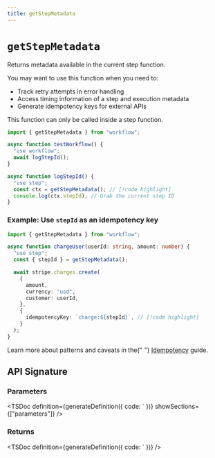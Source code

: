 ```yaml
---
title: getStepMetadata
---
```



# `getStepMetadata`

Returns metadata available in the current step function.

You may want to use this function when you need to:

- Track retry attempts in error handling
- Access timing information of a step and execution metadata
- Generate idempotency keys for external APIs

<Callout type="warn">
  This function can only be called inside a step function.
</Callout>

```typescript lineNumbers
import { getStepMetadata } from "workflow";

async function testWorkflow() {
  "use workflow";
  await logStepId();
}

async function logStepId() {
  "use step";
  const ctx = getStepMetadata(); // [!code highlight]
  console.log(ctx.stepId); // Grab the current step ID
}
```

### Example: Use `stepId` as an idempotency key

```typescript lineNumbers
import { getStepMetadata } from "workflow";

async function chargeUser(userId: string, amount: number) {
  "use step";
  const { stepId } = getStepMetadata();

  await stripe.charges.create(
    {
      amount,
      currency: "usd",
      customer: userId,
    },
    {
      idempotencyKey: `charge:${stepId}`, // [!code highlight]
    }
  );
}
```

<Callout type="info">
  Learn more about patterns and caveats in the{" "}
  <a href="/docs/foundations/idempotency">Idempotency</a> guide.
</Callout>

## API Signature

### Parameters

<TSDoc
  definition={generateDefinition({
    code: `
  })}
  showSections={["parameters"]}
/>

### Returns

<TSDoc
  definition={generateDefinition({
    code: `
  })}
/>
